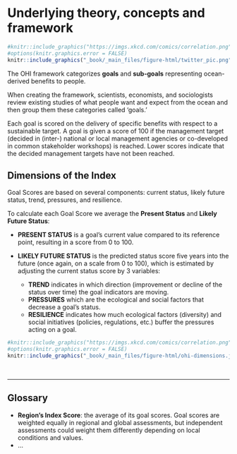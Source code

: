 # Underlying theory, concepts and framework


```r
#knitr::include_graphics("https://imgs.xkcd.com/comics/correlation.png")
#options(knitr.graphics.error = FALSE)
knitr::include_graphics("_book/_main_files/figure-html/twitter_pic.png")
```

The OHI framework categorizes **goals** and **sub-goals** representing ocean-derived benefits to people. <br>

When creating the framework, scientists, economists, and sociologists review existing studies of what people want and expect from the ocean and then group them these categories called ‘goals.’

Each goal is scored on the delivery of specific benefits with respect to a sustainable target. A goal is given a score of 100 if the management target (decided in (inter-) national or local management agencies or co-developed in common stakeholder workshops) is reached. Lower scores indicate that the decided management targets have not been reached.  

## Dimensions of the Index {-}

Goal Scores are based on several components: current status, likely future status, trend, pressures, and resilience.

To calculate each Goal Score we average the **Present Status** and **Likely Future Status**:

- **PRESENT STATUS** is a goal’s current value compared to its reference point, resulting in a score from 0 to 100.

- **LIKELY FUTURE STATUS** is the predicted status score five years into the future (once again, on a scale from 0 to 100), which is estimated by adjusting the current status score by 3 variables:

    - **TREND** indicates in which direction (improvement or decline of the status over time) the goal indicators are moving.
    - **PRESSURES** which are the ecological and social factors that decrease a goal’s status.
    - **RESILIENCE** indicates how much ecological factors (diversity) and social initiatives (policies, regulations, etc.) buffer the pressures acting on a goal.



```r
#knitr::include_graphics("https://imgs.xkcd.com/comics/correlation.png")
#options(knitr.graphics.error = FALSE)
knitr::include_graphics("_book/_main_files/figure-html/ohi-dimensions.jpeg")
```

<br>

---------------------------------------

## Glossary {-}

- **Region’s Index Score**: the average of its goal scores. Goal scores are weighted equally in regional and global assessments, but independent assessments could weight them differently depending on local conditions and values.
- ...




